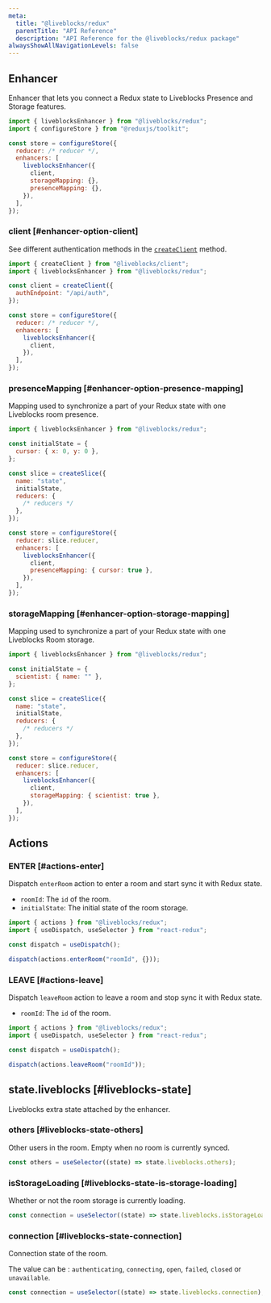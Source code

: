 ```yaml
---
meta:
  title: "@liveblocks/redux"
  parentTitle: "API Reference"
  description: "API Reference for the @liveblocks/redux package"
alwaysShowAllNavigationLevels: false
---
```


## Enhancer

Enhancer that lets you connect a Redux state to Liveblocks Presence and Storage
features.

```js
import { liveblocksEnhancer } from "@liveblocks/redux";
import { configureStore } from "@reduxjs/toolkit";

const store = configureStore({
  reducer: /* reducer */,
  enhancers: [
    liveblocksEnhancer({
      client,
      storageMapping: {},
      presenceMapping: {},
    }),
  ],
});
```

### client [#enhancer-option-client]

See different authentication methods in the [`createClient`][] method.

```js highlight="1,4-6,12"
import { createClient } from "@liveblocks/client";
import { liveblocksEnhancer } from "@liveblocks/redux";

const client = createClient({
  authEndpoint: "/api/auth",
});

const store = configureStore({
  reducer: /* reducer */,
  enhancers: [
    liveblocksEnhancer({
      client,
    }),
  ],
});
```

### presenceMapping [#enhancer-option-presence-mapping]

Mapping used to synchronize a part of your Redux state with one Liveblocks room
presence.

```js highlight="20"
import { liveblocksEnhancer } from "@liveblocks/redux";

const initialState = {
  cursor: { x: 0, y: 0 },
};

const slice = createSlice({
  name: "state",
  initialState,
  reducers: {
    /* reducers */
  },
});

const store = configureStore({
  reducer: slice.reducer,
  enhancers: [
    liveblocksEnhancer({
      client,
      presenceMapping: { cursor: true },
    }),
  ],
});
```

### storageMapping [#enhancer-option-storage-mapping]

Mapping used to synchronize a part of your Redux state with one Liveblocks Room
storage.

```js highlight="20"
import { liveblocksEnhancer } from "@liveblocks/redux";

const initialState = {
  scientist: { name: "" },
};

const slice = createSlice({
  name: "state",
  initialState,
  reducers: {
    /* reducers */
  },
});

const store = configureStore({
  reducer: slice.reducer,
  enhancers: [
    liveblocksEnhancer({
      client,
      storageMapping: { scientist: true },
    }),
  ],
});
```

## Actions

### ENTER [#actions-enter]

Dispatch `enterRoom` action to enter a room and start sync it with Redux state.

- `roomId`: The `id` of the room.
- `initialState`: The initial state of the room storage.

```js
import { actions } from "@liveblocks/redux";
import { useDispatch, useSelector } from "react-redux";

const dispatch = useDispatch();

dispatch(actions.enterRoom("roomId", {}));
```

### LEAVE [#actions-leave]

Dispatch `leaveRoom` action to leave a room and stop sync it with Redux state.

- `roomId`: The `id` of the room.

```js
import { actions } from "@liveblocks/redux";
import { useDispatch, useSelector } from "react-redux";

const dispatch = useDispatch();

dispatch(actions.leaveRoom("roomId"));
```

## state.liveblocks [#liveblocks-state]

Liveblocks extra state attached by the enhancer.

### others [#liveblocks-state-others]

Other users in the room. Empty when no room is currently synced.

```js
const others = useSelector((state) => state.liveblocks.others);
```

### isStorageLoading [#liveblocks-state-is-storage-loading]

Whether or not the room storage is currently loading.

```js
const connection = useSelector((state) => state.liveblocks.isStorageLoading);
```

### connection [#liveblocks-state-connection]

Connection state of the room.

The value can be : `authenticating`, `connecting`, `open`, `failed`, `closed` or
`unavailable`.

```js
const connection = useSelector((state) => state.liveblocks.connection);
```

[`createclient`]: /docs/api-reference/liveblocks-client#createClient
